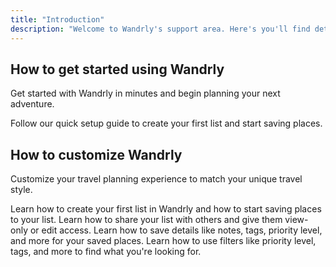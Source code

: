 ```yaml
---
title: "Introduction"
description: "Welcome to Wandrly's support area. Here's you'll find detailed guides and tutorials to help you get started using Wandrly."
---
```


## How to get started using Wandrly

Get started with Wandrly in minutes and begin planning your next adventure.

<Card title="Start here" icon="rocket" horizontal href="/quickstart">
  Follow our quick setup guide to create your first list and start saving places.
</Card>

## How to customize Wandrly

Customize your travel planning experience to match your unique travel style.

<Columns cols={2}>
  <Card title="How to create your first list" icon="square-list" href="/guides/your-first-list">
    Learn how to create your first list in Wandrly and how to start saving places to your list.
  </Card>
  <Card title="How to share lists & plan with others" icon="share-from-square" href="/guides/sharing-lists">
    Learn how to share your list with others and give them view-only or edit access.
  </Card>
  <Card title="How to edit your saved places" icon="pen-to-square" href="/guides/place-details">
    Learn how to save details like notes, tags, priority level, and more for your saved places.
  </Card>
  <Card title="How to use filters in Wandrly" icon="filter-list" href="/guides/filters">
    Learn how to use filters like priority level, tags, and more to find what you're looking for.
  </Card>
</Columns>